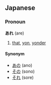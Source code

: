 == Japanese ==                             
===Pronoun===
'''あれ''' (are)

# [[that]], [[yon]], [[yonder]]

====Synonym====
* [[あの]] (ano)
* [[その]] (sono)
* [[それ]] (sore)